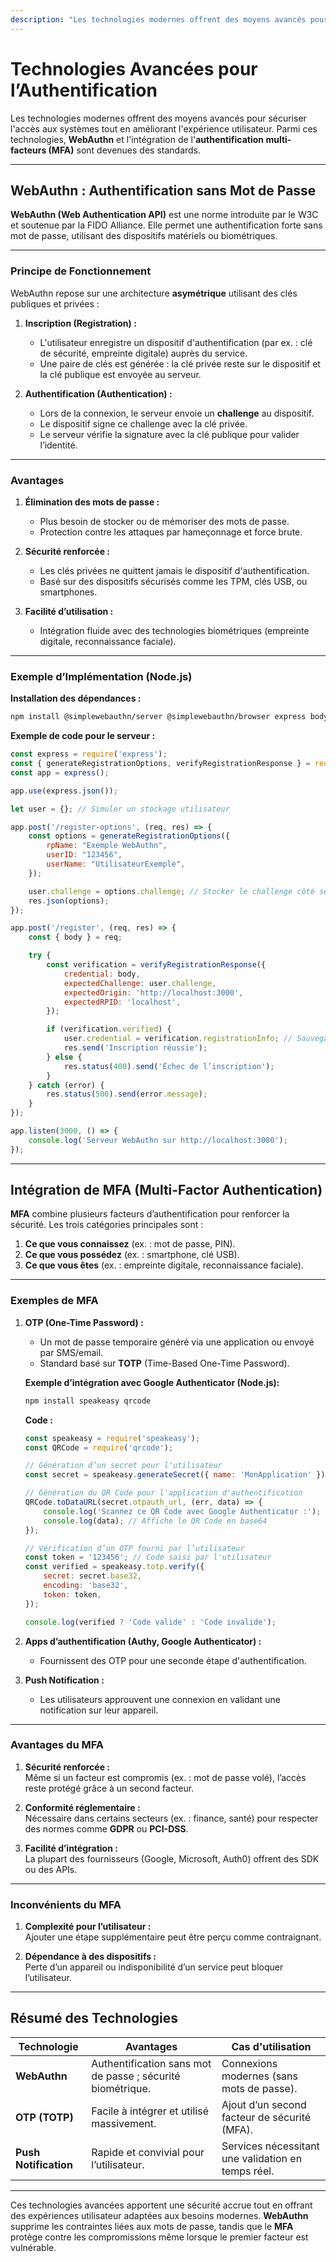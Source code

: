```yaml
---
description: "Les technologies modernes offrent des moyens avancés pour sécuriser l'accès aux systèmes tout en améliorant l'expérience utilisateur. Parmi ces technologies, WebAuthn et l'intégration de l'authentification multi-facteurs (MFA) sont devenues des standards."
---
```


# **Technologies Avancées pour l’Authentification**

Les technologies modernes offrent des moyens avancés pour sécuriser l'accès aux systèmes tout en améliorant l'expérience utilisateur. Parmi ces technologies, **WebAuthn** et l'intégration de l'**authentification multi-facteurs (MFA)** sont devenues des standards.

---

## **WebAuthn : Authentification sans Mot de Passe**

**WebAuthn (Web Authentication API)** est une norme introduite par le W3C et soutenue par la FIDO Alliance. Elle permet une authentification forte sans mot de passe, utilisant des dispositifs matériels ou biométriques.

---

### **Principe de Fonctionnement**

WebAuthn repose sur une architecture **asymétrique** utilisant des clés publiques et privées :
1. **Inscription (Registration) :**
   - L'utilisateur enregistre un dispositif d'authentification (par ex. : clé de sécurité, empreinte digitale) auprès du service.
   - Une paire de clés est générée : la clé privée reste sur le dispositif et la clé publique est envoyée au serveur.

2. **Authentification (Authentication) :**
   - Lors de la connexion, le serveur envoie un **challenge** au dispositif.
   - Le dispositif signe ce challenge avec la clé privée.
   - Le serveur vérifie la signature avec la clé publique pour valider l’identité.

---

### **Avantages**

1. **Élimination des mots de passe :**  
   - Plus besoin de stocker ou de mémoriser des mots de passe.  
   - Protection contre les attaques par hameçonnage et force brute.

2. **Sécurité renforcée :**  
   - Les clés privées ne quittent jamais le dispositif d'authentification.
   - Basé sur des dispositifs sécurisés comme les TPM, clés USB, ou smartphones.

3. **Facilité d’utilisation :**  
   - Intégration fluide avec des technologies biométriques (empreinte digitale, reconnaissance faciale).

---

### **Exemple d’Implémentation (Node.js)**

**Installation des dépendances :**
```bash
npm install @simplewebauthn/server @simplewebauthn/browser express body-parser
```

**Exemple de code pour le serveur :**
```javascript
const express = require('express');
const { generateRegistrationOptions, verifyRegistrationResponse } = require('@simplewebauthn/server');
const app = express();

app.use(express.json());

let user = {}; // Simuler un stockage utilisateur

app.post('/register-options', (req, res) => {
    const options = generateRegistrationOptions({
        rpName: "Exemple WebAuthn",
        userID: "123456",
        userName: "UtilisateurExemple",
    });

    user.challenge = options.challenge; // Stocker le challenge côté serveur
    res.json(options);
});

app.post('/register', (req, res) => {
    const { body } = req;

    try {
        const verification = verifyRegistrationResponse({
            credential: body,
            expectedChallenge: user.challenge,
            expectedOrigin: 'http://localhost:3000',
            expectedRPID: 'localhost',
        });

        if (verification.verified) {
            user.credential = verification.registrationInfo; // Sauvegarder l'information d'enregistrement
            res.send('Inscription réussie');
        } else {
            res.status(400).send('Échec de l’inscription');
        }
    } catch (error) {
        res.status(500).send(error.message);
    }
});

app.listen(3000, () => {
    console.log('Serveur WebAuthn sur http://localhost:3000');
});
```

---

## **Intégration de MFA (Multi-Factor Authentication)**

**MFA** combine plusieurs facteurs d’authentification pour renforcer la sécurité. Les trois catégories principales sont :
1. **Ce que vous connaissez** (ex. : mot de passe, PIN).  
2. **Ce que vous possédez** (ex. : smartphone, clé USB).  
3. **Ce que vous êtes** (ex. : empreinte digitale, reconnaissance faciale).

---

### **Exemples de MFA**

1. **OTP (One-Time Password) :**  
   - Un mot de passe temporaire généré via une application ou envoyé par SMS/email.  
   - Standard basé sur **TOTP** (Time-Based One-Time Password).

   **Exemple d’intégration avec Google Authenticator (Node.js):**
   ```bash
   npm install speakeasy qrcode
   ```

   **Code :**
   ```javascript
   const speakeasy = require('speakeasy');
   const QRCode = require('qrcode');

   // Génération d’un secret pour l'utilisateur
   const secret = speakeasy.generateSecret({ name: 'MonApplication' });

   // Génération du QR Code pour l'application d'authentification
   QRCode.toDataURL(secret.otpauth_url, (err, data) => {
       console.log('Scannez ce QR Code avec Google Authenticator :');
       console.log(data); // Affiche le QR Code en base64
   });

   // Vérification d’un OTP fourni par l’utilisateur
   const token = '123456'; // Code saisi par l'utilisateur
   const verified = speakeasy.totp.verify({
       secret: secret.base32,
       encoding: 'base32',
       token: token,
   });

   console.log(verified ? 'Code valide' : 'Code invalide');
   ```

2. **Apps d’authentification (Authy, Google Authenticator) :**  
   - Fournissent des OTP pour une seconde étape d'authentification.

3. **Push Notification :**  
   - Les utilisateurs approuvent une connexion en validant une notification sur leur appareil.

---

### **Avantages du MFA**

1. **Sécurité renforcée :**  
   Même si un facteur est compromis (ex. : mot de passe volé), l’accès reste protégé grâce à un second facteur.

2. **Conformité réglementaire :**  
   Nécessaire dans certains secteurs (ex. : finance, santé) pour respecter des normes comme **GDPR** ou **PCI-DSS**.

3. **Facilité d’intégration :**  
   La plupart des fournisseurs (Google, Microsoft, Auth0) offrent des SDK ou des APIs.

---

### **Inconvénients du MFA**

1. **Complexité pour l’utilisateur :**  
   Ajouter une étape supplémentaire peut être perçu comme contraignant.

2. **Dépendance à des dispositifs :**  
   Perte d’un appareil ou indisponibilité d’un service peut bloquer l’utilisateur.

---

## **Résumé des Technologies**

| **Technologie** | **Avantages**                                 | **Cas d'utilisation**                           |
|-----------------|---------------------------------------------|------------------------------------------------|
| **WebAuthn**    | Authentification sans mot de passe ; sécurité biométrique. | Connexions modernes (sans mots de passe).      |
| **OTP (TOTP)**  | Facile à intégrer et utilisé massivement.    | Ajout d’un second facteur de sécurité (MFA).   |
| **Push Notification** | Rapide et convivial pour l’utilisateur. | Services nécessitant une validation en temps réel. |

---

Ces technologies avancées apportent une sécurité accrue tout en offrant des expériences utilisateur adaptées aux besoins modernes. **WebAuthn** supprime les contraintes liées aux mots de passe, tandis que le **MFA** protège contre les compromissions même lorsque le premier facteur est vulnérable.